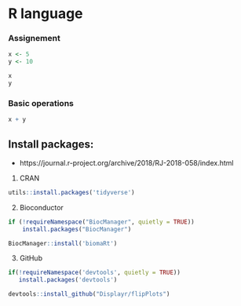 # R language

### Assignement

```r
x <- 5
y <- 10
```

```r
x
y
```

### Basic operations

```r
x + y
```


## Install packages: 
- https://journal.r-project.org/archive/2018/RJ-2018-058/index.html

1. CRAN
```r
utils::install.packages('tidyverse')
```

2. Bioconductor
```r
if (!requireNamespace("BiocManager", quietly = TRUE))
    install.packages("BiocManager")

BiocManager::install('biomaRt')
```

3. GitHub
```r
if(!requireNamespace('devtools', quietly = TRUE))
   install.packages('devtools')

devtools::install_github("Displayr/flipPlots")
```